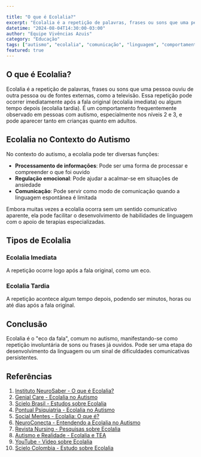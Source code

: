 ```yaml
---

title: "O que é Ecolalia?"
excerpt: "Ecolalia é a repetição de palavras, frases ou sons que uma pessoa ouviu de outra pessoa ou de fontes externas, como a televisão."
datetime: "2024-08-04T14:30:00-03:00"
author: "Equipe Vivências Azuis"
category: "Educação"
tags: ["autismo", "ecolalia", "comunicação", "linguagem", "comportamento", "desenvolvimento", "fala", "família"]
featured: true
---
```


## O que é Ecolalia?

Ecolalia é a repetição de palavras, frases ou sons que uma pessoa ouviu de outra pessoa ou de fontes externas, como a televisão. Essa repetição pode ocorrer imediatamente após a fala original (ecolalia imediata) ou algum tempo depois (ecolalia tardia). É um comportamento frequentemente observado em pessoas com autismo, especialmente nos níveis 2 e 3, e pode aparecer tanto em crianças quanto em adultos.

## Ecolalia no Contexto do Autismo

No contexto do autismo, a ecolalia pode ter diversas funções:

- **Processamento de informações**: Pode ser uma forma de processar e compreender o que foi ouvido
- **Regulação emocional**: Pode ajudar a acalmar-se em situações de ansiedade
- **Comunicação**: Pode servir como modo de comunicação quando a linguagem espontânea é limitada

Embora muitas vezes a ecolalia ocorra sem um sentido comunicativo aparente, ela pode facilitar o desenvolvimento de habilidades de linguagem com o apoio de terapias especializadas.

## Tipos de Ecolalia

### Ecolalia Imediata
A repetição ocorre logo após a fala original, como um eco.

### Ecolalia Tardia
A repetição acontece algum tempo depois, podendo ser minutos, horas ou até dias após a fala original.

## Conclusão

Ecolalia é o "eco da fala", comum no autismo, manifestando-se como repetição involuntária de sons ou frases já ouvidos. Pode ser uma etapa do desenvolvimento da linguagem ou um sinal de dificuldades comunicativas persistentes.

## Referências

1. [Instituto NeuroSaber - O que é Ecolalia?](https://institutoneurosaber.com.br/artigos/o-que-e-ecolalia/)
2. [Genial Care - Ecolalia no Autismo](https://genialcare.com.br/blog/ecolalia-no-autismo/)
3. [Scielo Brasil - Estudos sobre Ecolalia](https://www.scielo.br/j/rcefac/a/39KMSBFmTkdnyKgBqcZLGLm/)
4. [Pontual Psiquiatria - Ecolalia no Autismo](https://www.pontualpsiquiatria.com.br/post/ecolalia-no-autismo-o-que-e-causas-sintomas-e-tratamentos)
5. [Social Mentes - Ecolalia: O que é?](https://socialmentes.net/ecolalia-o-que-e/)
6. [NeuroConecta - Entendendo a Ecolalia no Autismo](https://neuroconecta.com.br/entendendo-a-ecolalia-no-autismo/)
7. [Revista Nursing - Pesquisas sobre Ecolalia](https://revistanursing.com.br/index.php/revistanursing/0826305)
8. [Autismo e Realidade - Ecolalia e TEA](https://autismoerealidade.org.br/2020/05/08/ecolalia-e-tea/)
9. [YouTube - Vídeo sobre Ecolalia](https://www.youtube.com/watch?v=5R5sXmcudOE)
10. [Scielo Colombia - Estudo sobre Ecolalia](http://www.scielo.org.co/scielo.php?script=sci_arttext&pid=S0120-338X2020000100173)